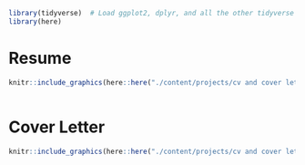 

```r
library(tidyverse)  # Load ggplot2, dplyr, and all the other tidyverse packages
library(here)
```


# Resume


```r

knitr::include_graphics(here::here("./content/projects/cv and cover letter/cv.jpg"), error = FALSE)



```






# Cover Letter


```r


knitr::include_graphics(here::here("./content/projects/cv and cover letter/cover.png"), error = FALSE)

```

